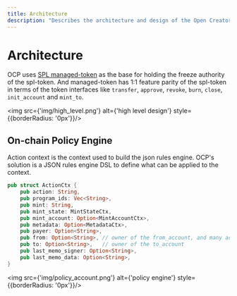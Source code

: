 ```yaml
---
title: Architecture
description: "Describes the architecture and design of the Open Creator Protocol."
---
```


# Architecture

OCP uses [SPL managed-token](https://github.com/solana-labs/solana-program-library/tree/master/managed-token) as the
base for holding the freeze authority of the spl-token. And managed-token has 1:1
feature parity of the spl-token in terms of the token interfaces like `transfer`, `approve`, `revoke`, `burn`, `close`,
`init_account` and `mint_to`.

<img src={'img/high_level.png'} alt={'high level design'} style={{borderRadius: '0px'}}/>

## On-chain Policy Engine

Action context is the context used to build the json rules engine. OCP's solution is a JSON rules engine DSL to define
what can be applied to the context.

```rust
pub struct ActionCtx {
    pub action: String,
    pub program_ids: Vec<String>,
    pub mint: String,
    pub mint_state: MintStateCtx,
    pub mint_account: Option<MintAccountCtx>,
    pub metadata: Option<MetadataCtx>,
    pub payer: Option<String>,
    pub from: Option<String>, // owner of the from_account, and many action's initiator
    pub to: Option<String>,   // owner of the to_account
    pub last_memo_signer: Option<String>,
    pub last_memo_data: Option<String>,
}
```

<img src={'img/policy_account.png'} alt={'policy engine'} style={{borderRadius: '0px'}}/>
